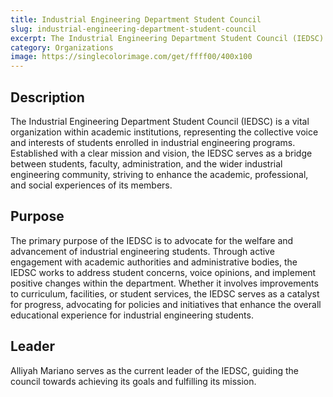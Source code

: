 ```yaml
---
title: Industrial Engineering Department Student Council
slug: industrial-engineering-department-student-council
excerpt: The Industrial Engineering Department Student Council (IEDSC) is a vital organization within academic institutions, representing the collective voice and interests of students enrolled in industrial engineering programs.
category: Organizations
image: https://singlecolorimage.com/get/ffff00/400x100
---
```


## Description
The Industrial Engineering Department Student Council (IEDSC) is a vital organization within academic institutions, representing the collective voice and interests of students enrolled in industrial engineering programs. Established with a clear mission and vision, the IEDSC serves as a bridge between students, faculty, administration, and the wider industrial engineering community, striving to enhance the academic, professional, and social experiences of its members.

## Purpose
The primary purpose of the IEDSC is to advocate for the welfare and advancement of industrial engineering students. Through active engagement with academic authorities and administrative bodies, the IEDSC works to address student concerns, voice opinions, and implement positive changes within the department. Whether it involves improvements to curriculum, facilities, or student services, the IEDSC serves as a catalyst for progress, advocating for policies and initiatives that enhance the overall educational experience for industrial engineering students.

## Leader
Alliyah Mariano serves as the current leader of the IEDSC, guiding the council towards achieving its goals and fulfilling its mission.